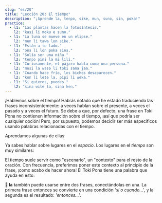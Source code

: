 ```yaml
---
slug: "es/20"
title: "Lección 20: El tiempo"
description: "¡Aprende la, tenpo, sike, mun, suno, sin, poka!"
practice:
  - l1: "Las plantas hacen la fotosíntesis."
    l2: "kasi li moku e suno."
  - l1: "La luna se mueve en un elipse."
    l2: "mun li tawa lon sike."
  - l1: "Están a tu lado."
    l2: "ona li lon poka sina."
  - l1: "Solía ser una niña."
    l2: "tenpo pini la mi lili."
  - l1: "Curiosamente, el pájaro habla como una persona."
    l2: "musi la waso li toki sama jan."
  - l1: "Cuando hace frío, los bichos desaparecen."
    l2: "kon li lete la, pipi li weka."
  - l1: "Si quieres, puedes."
    l2: "sina wile la, sina ken."
---
```



¡Hablemos sobre el tiempo! Habrás notado que he estado traduciendo las frases inconsistentemente: a veces hablan sobre el presente, a veces el pasado y a veces el futuro. Se debe a que, por defecto, una frase en Toki Pona no contienen información sobre el tiempo, ¡así que podría ser cualquier opción! Pero, por supuesto, podemos decidir ser más específicos usando palabras relacionadas con el tiempo.

Aprendamos algunas de ellas:

<List>
  <Word sl="tenpo" m="tiempo, momento, situación" />
  <Word sl="sike" m="redondo, repetido, anual; círculo, bola" />
  <Word sl="mun" m="luna, cuerpo celestial" />
  <Word sl="suno" m="sol, luz solar; brillante" />
  <Word sl="sin" m="nuevo, fresco; de nuevo" />
  <Word sl="poka" m="lado, vecinidad; cerca" />
</List>

Ya sabes hablar sobre lugares en el *espacio*. Los lugares en el *tiempo* son muy similares:

<List>
  <Word sl="lon tenpo kama" m="en el tiempo venidero, en el futuro" />
  <Word sl="lon tenpo pini" m="en el tiempo terminado, en el pasado" />
  <Word sl="lon tenpo ni" m="durante este tiempo" />
  <Sentence sl="soweli lili mi o kama suli lon tenpo kama!" m="¡Espero que mi pequeño gato crezca en el futuro!" />
  <Sentence sl="ma Loma li ma suli lon tenpo weka." m="Roma fue un gran imperio hace tiempo." />
</List>

El tiempo suele servir como "escenario", un "contexto" para el resto de la oración. Con frecuencia, preferimos poner este contexto al principio de la frase, ¡como acabo de hacer ahora! El Toki Pona tiene una palabra que ayuda en esto:

<List>
  <Word sl="la" m="con respecto a ..., hablando de ..., cuando ..., si ... " />
  <Word sl="ken la" m="tal vez, ..." />
  <Word sl="open la" m="para empezar, ..." />
  <Word sl="lipu la" m="con respecto al libro, ..." />
  <Word sl="tenpo la" m="a veces, ..." />
  <Word sl="tenpo pini la" m="en el pasado, ..." />
  <Word sl="tenpo suno kama la" m="en el próximo día, ...; mañana, ..." />
  <Sentence sl="sin la mi wile toki e ni:" m="De nuevo, quiero decir que..." />
  <Sentence sl="mi pali e ni lon tenpo kama poka." m="Trabajaré en esto pronto." />
</List>

**󱤡 la** también puede usarse entre dos frases, conectándolas en una. La primera frase entonces se convierte en una condición *'si o cuando...'*, y la segunda es el resultado: *'entonces...'*.

<List>
  <Word sl="suno li pini." m="El sol se pone." />
  <Word sl="mi lape." m="Yo duermo." />
  <Sentence sl="suno li pini la, mi lape." m="Cuando el sol se pone, yo duermo." />
</List>

<Practice exercises={frontmatter.practice} />
